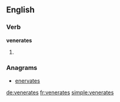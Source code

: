 ==English==

===Verb===
'''venerates'''

# {{en-third-person singular of|venerate}}

===Anagrams===
* [[enervates#English|enervates]]

[[de:venerates]]
[[fr:venerates]]
[[simple:venerates]]